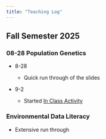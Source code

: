 ```yaml
---
title: "Teaching Log"
---
```


## Fall Semester 2025

### 08-28 Population Genetics

-   8-28

    -   Quick run through of the slides

-   9-2

    -   Started [In Class Activity](https://dyerlabteaching.github.io/Basic-Data-Types/in-class_data_types.html)

### Environmental Data Literacy

-   Extensive run through
